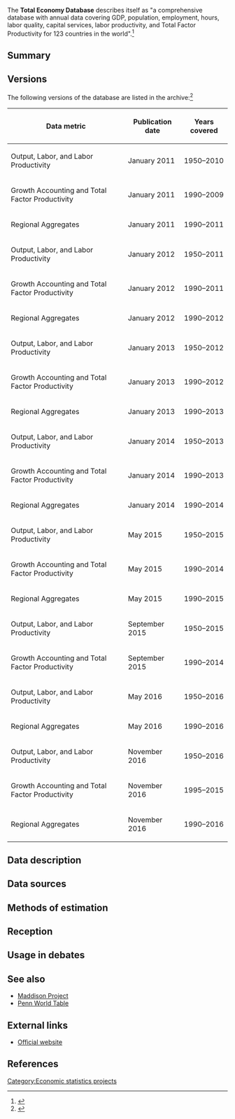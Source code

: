 The '''Total Economy Database''' describes itself as "a comprehensive database with annual data covering GDP, population, employment, hours, labor quality, capital services, labor productivity, and Total Factor Productivity for 123 countries in the world".<ref>{{cite web |url=https://www.conference-board.org/data/economydatabase/index.cfm?id=27722 |title=About the Total Economy Database |accessdate=October 17, 2017}}</ref>

==Summary==

==Versions==

The following versions of the database are listed in the archive:<ref>{{cite web |url=https://www.conference-board.org/data/economydatabase/index.cfm?id=30565 |title=Total Economy Database Archive |accessdate=October 17, 2017}}</ref>

{| class="sortable wikitable"
|-
! Data metric !! Publication date !! Years covered
|-
| Output, Labor, and Labor Productivity || January 2011 || 1950–2010
|-
| Growth Accounting and Total Factor Productivity || January 2011 || 1990–2009
|-
| Regional Aggregates || January 2011 || 1990–2011
|-
| Output, Labor, and Labor Productivity || January 2012 || 1950–2011
|-
| Growth Accounting and Total Factor Productivity || January 2012 || 1990–2011
|-
| Regional Aggregates || January 2012 || 1990–2012
|-
| Output, Labor, and Labor Productivity || January 2013 || 1950–2012
|-
| Growth Accounting and Total Factor Productivity || January 2013 || 1990–2012
|-
| Regional Aggregates || January 2013 || 1990–2013
|-
| Output, Labor, and Labor Productivity || January 2014 || 1950–2013
|-
| Growth Accounting and Total Factor Productivity || January 2014 || 1990–2013
|-
| Regional Aggregates || January 2014 || 1990–2014
|-
| Output, Labor, and Labor Productivity || May 2015 || 1950–2015
|-
| Growth Accounting and Total Factor Productivity || May 2015 || 1990–2014
|-
| Regional Aggregates || May 2015 || 1990–2015
|-
| Output, Labor, and Labor Productivity || September 2015 || 1950–2015
|-
| Growth Accounting and Total Factor Productivity || September 2015 || 1990–2014
|-
| Output, Labor, and Labor Productivity || May 2016 || 1950–2016
|-
| Regional Aggregates || May 2016 || 1990–2016
|-
| Output, Labor, and Labor Productivity || November 2016 || 1950–2016
|-
| Growth Accounting and Total Factor Productivity || November 2016 || 1995–2015
|-
| Regional Aggregates || November 2016 || 1990–2016
|}

==Data description==

==Data sources==

==Methods of estimation==

==Reception==

==Usage in debates==

==See also==

* [[Maddison Project]]
* [[Penn World Table]]

==External links==

* [https://www.conference-board.org/data/economydatabase/ Official website]

==References==

{{Reflist|30em}}

[[Category:Economic statistics projects]]

